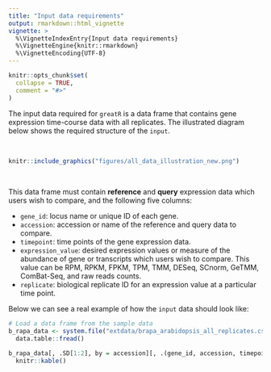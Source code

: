 ```yaml
---
title: "Input data requirements"
output: rmarkdown::html_vignette
vignette: >
  %\VignetteIndexEntry{Input data requirements}
  %\VignetteEngine{knitr::rmarkdown}
  %\VignetteEncoding{UTF-8}
---
```


```r
knitr::opts_chunk$set(
  collapse = TRUE,
  comment = "#>"
)
```

The input data required for `greatR` is a data frame that contains gene expression time-course data with all replicates. The illustrated diagram below shows the required structure of the `input`.

<br>

```r
knitr::include_graphics("figures/all_data_illustration_new.png")
```

<br>

This data frame must contain **reference** and **query** expression data which users wish to compare, and the following five columns:

- `gene_id`: locus name or unique ID of each gene.
- `accession`: accession or name of the reference and query data to compare.
- `timepoint`: time points of the gene expression data.
- `expression_value`: desired expression values or measure of the abundance of gene or transcripts which users wish to compare. This value can be RPM, RPKM, FPKM, TPM, TMM, DESeq, SCnorm, GeTMM, ComBat-Seq, and raw reads counts.
- `replicate`: biological replicate ID for an expression value at a particular time point.

Below we can see a real example of how the `input` data should look like:

```r
# Load a data frame from the sample data
b_rapa_data <- system.file("extdata/brapa_arabidopsis_all_replicates.csv", package = "greatR") |>
  data.table::fread()

b_rapa_data[, .SD[1:2], by = accession][, .(gene_id, accession, timepoint, expression_value, replicate)] |>
  knitr::kable()
```
